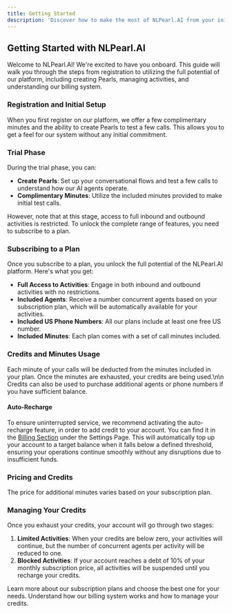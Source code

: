 ```yaml
---
title: Getting Started
description: 'Discover how to make the most of NLPearl.AI from your initial registration to full platform utilization.'
---
```



## Getting Started with NLPearl.AI

Welcome to NLPearl.AI! We're excited to have you onboard. This guide will walk you through the steps from registration to utilizing the full potential of our platform, including creating Pearls, managing activities, and understanding our billing system.

### Registration and Initial Setup

When you first register on our platform, we offer a few complimentary minutes and the ability to create Pearls to test a few calls. This allows you to get a feel for our system without any initial commitment.

### Trial Phase

During the trial phase, you can:

- **Create Pearls**: Set up your conversational flows and test a few calls to understand how our AI agents operate.
- **Complimentary Minutes**: Utilize the included minutes provided to make initial test calls.

However, note that at this stage, access to full inbound and outbound activities is restricted. To unlock the complete range of features, you need to subscribe to a plan.

### Subscribing to a Plan

Once you subscribe to a plan, you unlock the full potential of the NLPearl.AI platform. Here's what you get:

- **Full Access to Activities**: Engage in both inbound and outbound activities with no restrictions.
- **Included Agents**: Receive a number concurrent agents based on your subscription plan, which will be automatically available for your activities.
- **Included US Phone Numbers**: All our plans include at least one free US number.
- **Included Minutes**: Each plan comes with a set of call minutes included.

### Credits and Minutes Usage

Each minute of your calls will be deducted from the minutes included in your plan. Once the minutes are exhausted, your credits are being used.\n\n
Credits can also be used to purchase additional agents or phone numbers if you have sufficient balance.

#### Auto-Recharge

To ensure uninterrupted service, we recommend activating the auto-recharge feature, in order to add credit to your account. You can find it in the
[Billing Section](https://platform.nlpearl.ai/app/settings/billing) under the Settings Page. This will automatically top up your account to a target balance when it falls below a defined threshold, ensuring your operations continue smoothly without any disruptions due to insufficient funds.

### Pricing and Credits

The price for additional minutes varies based on your subscription plan.

### Managing Your Credits

Once you exhaust your credits, your account will go through two stages:

1. **Limited Activities**: When your credits are below zero, your activities will continue, but the number of concurrent agents per activity will be reduced to one.
2. **Blocked Activities**: If your account reaches a debt of 10% of your monthly subscription price, all activities will be suspended until you recharge your credits.

<CardGroup cols={2}>
  <Card
    title="Subscription Plans"
    icon="credit-card"
    href="https://nlpearl.ai/pricing/"
  >
    Learn more about our subscription plans and choose the best one for your needs.
  </Card>
  <Card
    title="Billing and Credits"
    icon="dollar-sign"
    href="/pages/billing"
  >
    Understand how our billing system works and how to manage your credits.
  </Card>
</CardGroup>
